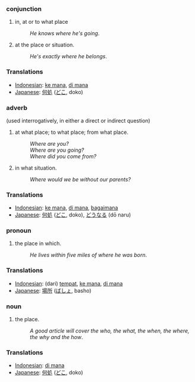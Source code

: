 ===conjunction===
#in, at or to what place
#:''He knows where he's going''.
#at the place or situation.
#:''He's exactly where he belongs''.

=== Translations ===
*[[Indonesian]]: [[ke mana]], [[di mana]]
*[[Japanese]]: [[何処]] ([[どこ]], doko)

===adverb===
(used interrogatively, in either a direct or indirect question)
#at what place; to what place; from what place.
#:''Where are you?''
#:''Where are you going?''
#:''Where did you come from?''
#in what situation.
#:''Where would we be without our parents?''

=== Translations ===
*[[Indonesian]]: [[ke mana]], [[di mana]], [[bagaimana]]
*[[Japanese]]: [[何処]] ([[どこ]], doko), [[どうなる]] (dō naru)

===pronoun===
#the place in which.
#:''He lives within five miles of where he was born''.

=== Translations ===
*[[Indonesian]]: (dari) [[tempat]], [[ke mana]], [[di mana]]
*[[Japanese]]: [[場所]] ([[ばしょ]], basho)

===noun===
#the place.
#:''A good article will cover the who, the what, the when, the where, the why and the how''.

=== Translations ===
*[[Indonesian]]: [[di mana]]
*[[Japanese]]: [[何処]] ([[どこ]], doko)